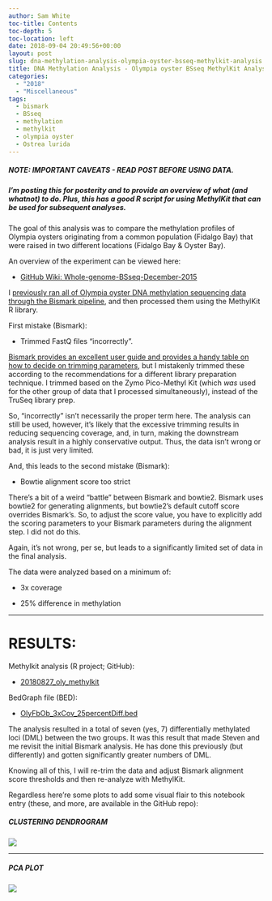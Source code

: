```yaml
---
author: Sam White
toc-title: Contents
toc-depth: 5
toc-location: left
date: 2018-09-04 20:49:56+00:00
layout: post
slug: dna-methylation-analysis-olympia-oyster-bsseq-methylkit-analysis
title: DNA Methylation Analysis - Olympia oyster BSseq MethylKit Analysis
categories:
  - "2018"
  - "Miscellaneous"
tags:
  - bismark
  - BSseq
  - methylation
  - methylkit
  - olympia oyster
  - Ostrea lurida
---
```


##### NOTE: IMPORTANT CAVEATS - READ POST BEFORE USING DATA.





##### I'm posting this for posterity and to provide an overview of what (and whatnot) to do. Plus, this has a good R script for using MethylKit that can be used for subsequent analyses.



The goal of this analysis was to compare the methylation profiles of Olympia oysters originating from a common population (Fidalgo Bay) that were raised in two different locations (Fidalgo Bay & Oyster Bay).

An overview of the experiment can be viewed here:





  * [GitHub Wiki: Whole-genome-BSseq-December-2015](https://github.com/RobertsLab/project-olympia.oyster-genomic/wiki/Whole-genome-BSseq-December-2015)



I [previously ran all of Olympia oyster DNA methylation sequencing data through the Bismark pipeline](https://robertslab.github.io/sams-notebook/posts/2018/2018-08-16-dna-methylation-analysis-bismark-pipeline-on-all-olympia-oyster-bsseq-datasets/), and then processed them using the MethylKit R library.

First mistake (Bismark):





  * Trimmed FastQ files "incorrectly".



[Bismark provides an excellent user guide and provides a handy table on how to decide on trimming parameters](https://github.com/FelixKrueger/Bismark/tree/master/Docs), but I mistakenly trimmed these according to the recommendations for a different library preparation technique. I trimmed based on the Zymo Pico-Methyl Kit (which _was_ used for the other group of data that I processed simultaneously), instead of the TruSeq library prep.

So, "incorrectly" isn't necessarily the proper term here. The analysis can still be used, however, it's likely that the excessive trimming results in reducing sequencing coverage, and, in turn, making the downstream analysis result in a highly conservative output. Thus, the data isn't wrong or bad, it is just very limited.

And, this leads to the second mistake (Bismark):





  * Bowtie alignment score too strict



There's a bit of a weird "battle" between Bismark and bowtie2. Bismark uses bowtie2 for generating alignments, but bowtie2's default cutoff score overrides Bismark's. So, to adjust the score value, you have to explicitly add the scoring parameters to your Bismark parameters during the alignment step. I did not do this.

Again, it's not wrong, per se, but leads to a significantly limited set of data in the final analysis.

The data were analyzed based on a minimum of:



  * 3x coverage



  * 25% difference in methylation






* * *





# RESULTS:





Methylkit analysis (R project; GitHub):





  * [20180827_oly_methylkit](https://github.com/RobertsLab/code/tree/master/r_projects/sam/20180827_oly_methylkit)



BedGraph file (BED):



  * [OlyFbOb_3xCov_25percentDiff.bed](https://github.com/RobertsLab/code/raw/master/r_projects/sam/20180827_oly_methylkit/analyses/OlyFbOb_3xCov_25percentDiff.bed)



The analysis resulted in a total of seven (yes, 7) differentially methylated loci (DML) between the two groups. It was this result that made Steven and me revisit the initial Bismark analysis. He has done this previously (but differently) and gotten significantly greater numbers of DML.

Knowing all of this, I will re-trim the data and adjust Bismark alignment score thresholds and then re-analyze with MethylKit.

Regardless here're some plots to add some visual flair to this notebook entry (these, and more, are available in the GitHub repo):



##### CLUSTERING DENDROGRAM



![](https://raw.githubusercontent.com/RobertsLab/code/master/r_projects/sam/20180827_oly_methylkit/analyses/clustering_dendrogram.png)



* * *





##### PCA PLOT



![](https://raw.githubusercontent.com/RobertsLab/code/master/r_projects/sam/20180827_oly_methylkit/analyses/pca.png)
